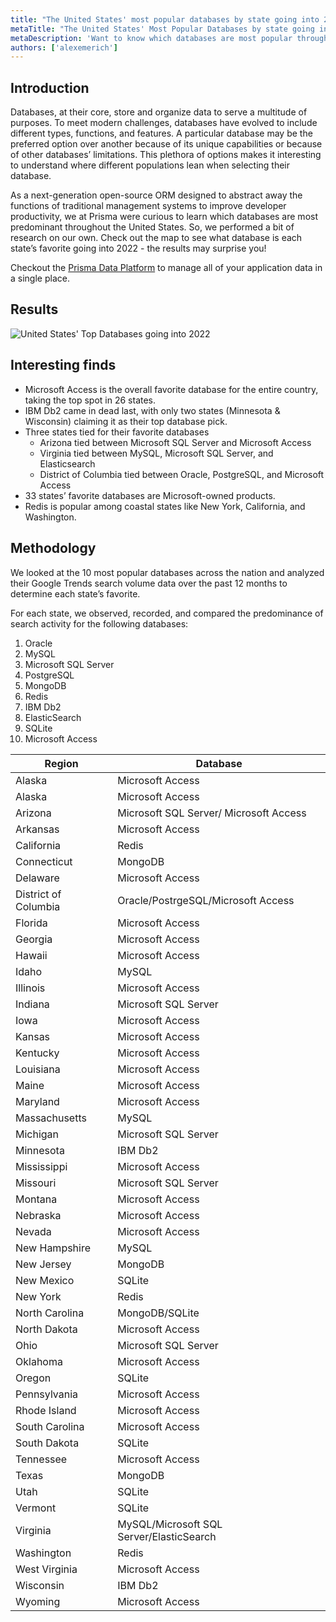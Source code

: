 ```yaml
---
title: "The United States' most popular databases by state going into 2022"
metaTitle: "The United States' Most Popular Databases by state going into 2022"
metaDescription: 'Want to know which databases are most popular throughout the US? Check out the map to see which is each state’s favorite - the results may surprise you!'
authors: ['alexemerich']
---
```


## Introduction

Databases, at their core, store and organize data to serve a multitude of purposes. To meet modern challenges, databases have evolved to include different types, functions, and features. A particular database may be the preferred option over another because of its unique capabilities or because of other databases’ limitations. This plethora of options makes it interesting to understand where different populations lean when selecting their database.

As a next-generation open-source ORM designed to abstract away the functions of traditional management systems to improve developer productivity, we at Prisma were curious to learn which databases are most predominant throughout the United States. So, we performed a bit of research on our own. Check out the map to see what database is each state’s favorite going into 2022 - the results may surprise you!

<PrismaOutlinks>

Checkout the [Prisma Data Platform](https://www.prisma.io/data-platform) to manage all of your application data in a single place.

</PrismaOutlinks>

## Results

![United States' Top Databases going into 2022](../dataguide-images/just-for-fun-img/US-top-dbs-map.png)

## Interesting finds

- Microsoft Access is the overall favorite database for the entire country, taking the top spot in 26 states.
- IBM Db2 came in dead last, with only two states (Minnesota & Wisconsin) claiming it as their top database pick.
- Three states tied for their favorite databases
  - Arizona tied between Microsoft SQL Server and Microsoft Access
  - Virginia tied between MySQL, Microsoft SQL Server, and Elasticsearch
  - District of Columbia tied between Oracle, PostgreSQL, and Microsoft Access
- 33 states’ favorite databases are Microsoft-owned products.
- Redis is popular among coastal states like New York, California, and Washington.

## Methodology

We looked at the 10 most popular databases across the nation and analyzed their Google Trends search volume data over the past 12 months to determine each state’s favorite.

For each state, we observed, recorded, and compared the predominance of search activity for the following databases:

1. Oracle
2. MySQL
3. Microsoft SQL Server
4. PostgreSQL
5. MongoDB
6. Redis
7. IBM Db2
8. ElasticSearch
9. SQLite
10. Microsoft Access

| Region               | Database                                 |
| -------------------- | ---------------------------------------- |
| Alaska               | Microsoft Access                         |
| Alaska               | Microsoft Access                         |
| Arizona              | Microsoft SQL Server/ Microsoft Access   |
| Arkansas             | Microsoft Access                         |
| California           | Redis                                    |
| Connecticut          | MongoDB                                  |
| Delaware             | Microsoft Access                         |
| District of Columbia | Oracle/PostrgeSQL/Microsoft Access       |
| Florida              | Microsoft Access                         |
| Georgia              | Microsoft Access                         |
| Hawaii               | Microsoft Access                         |
| Idaho                | MySQL                                    |
| Illinois             | Microsoft Access                         |
| Indiana              | Microsoft SQL Server                     |
| Iowa                 | Microsoft Access                         |
| Kansas               | Microsoft Access                         |
| Kentucky             | Microsoft Access                         |
| Louisiana            | Microsoft Access                         |
| Maine                | Microsoft Access                         |
| Maryland             | Microsoft Access                         |
| Massachusetts        | MySQL                                    |
| Michigan             | Microsoft SQL Server                     |
| Minnesota            | IBM Db2                                  |
| Mississippi          | Microsoft Access                         |
| Missouri             | Microsoft SQL Server                     |
| Montana              | Microsoft Access                         |
| Nebraska             | Microsoft Access                         |
| Nevada               | Microsoft Access                         |
| New Hampshire        | MySQL                                    |
| New Jersey           | MongoDB                                  |
| New Mexico           | SQLite                                   |
| New York             | Redis                                    |
| North Carolina       | MongoDB/SQLite                           |
| North Dakota         | Microsoft Access                         |
| Ohio                 | Microsoft SQL Server                     |
| Oklahoma             | Microsoft Access                         |
| Oregon               | SQLite                                   |
| Pennsylvania         | Microsoft Access                         |
| Rhode Island         | Microsoft Access                         |
| South Carolina       | Microsoft Access                         |
| South Dakota         | SQLite                                   |
| Tennessee            | Microsoft Access                         |
| Texas                | MongoDB                                  |
| Utah                 | SQLite                                   |
| Vermont              | SQLite                                   |
| Virginia             | MySQL/Microsoft SQL Server/ElasticSearch |
| Washington           | Redis                                    |
| West Virginia        | Microsoft Access                         |
| Wisconsin            | IBM Db2                                  |
| Wyoming              | Microsoft Access                         |
